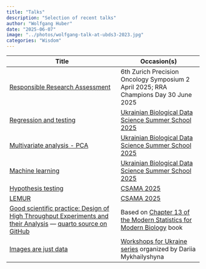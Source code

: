 ```yaml
---
title: "Talks"
description: "Selection of recent talks"
author: "Wolfgang Huber"
date: "2025-06-07"
image: "../photos/wolfgang-talk-at-ubds3-2023.jpg"
categories: "Wisdom"
---
```



| Title           | Occasion(s) |
| --------------- | ----------- |
| [Responsible Research Assessment](https://docs.google.com/presentation/d/10ZBw6HmfE9VzpgFQc6X221G3xi4Xd9xKPbQvLIGKRfU) | 6th Zurich Precision Oncology Symposium 2 April 2025; RRA Champions Day 30 June 2025 |
| [Regression and testing](https://www.huber.embl.de/users/whuber/talks/regression+testing/index.html) | [Ukrainian Biological Data Science Summer School 2025](https://www.bds3.org) |
| [Multivariate analysis - PCA](https://www.huber.embl.de/users/whuber/talks/2025-UBDS3-MultivariateAnalysis.pdf) | [Ukrainian Biological Data Science Summer School 2025](https://www.bds3.org) |
| [Machine learning](https://www.huber.embl.de/users/whuber/talks/Machine-Learning.pdf) | [Ukrainian Biological Data Science Summer School 2025](https://www.bds3.org) |
| [Hypothesis testing](https://docs.google.com/presentation/d/13S3A2gWKo0noX0nFIIJIfqKGsUBgTMnGLzLH9D8_c4g/) | [CSAMA 2025](https://csama2025.bioconductor.eu) |
| [LEMUR](https://docs.google.com/presentation/d/16eELRfthxSorWfFwP98m6H36qeUrz1lzpxDPYnzq3PA/) | [CSAMA 2025](https://csama2025.bioconductor.eu) |
| [Good scientific practice: Design of High Throughput Experiments and their Analysis](https://www.huber.embl.de/users/whuber/talks/goodanalysispractice/design.html) --- [quarto source on GitHub](https://github.com/wolfganghuber/Good-Analysis-Practices-Talk) | Based on [Chapter 13 of the Modern Statistics for Modern Biology](https://www.huber.embl.de/msmb/)  book |
| [Images are just data](https://www.huber.embl.de/users/whuber/talks/2304-Imaging-Data-in-R/demo.html)| [Workshops for Ukraine series](https://sites.google.com/view/dariia-mykhailyshyna/main/r-workshops-for-ukraine) organized by Dariia Mykhailyshyna |



 
 
